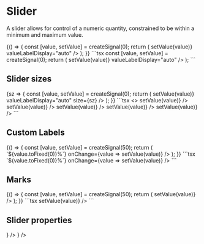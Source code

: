 
# Slider

A slider allows for control of a numeric quantity, constrained to be within a minimum and
maximum value.

<DemoSection>
  {() => {
    const [value, setValue] = createSignal(0);
    return (
      <Stack style={{ width: '15rem' }} gap="lg">
        <Slider
          value={value()}
          min={0}
          max={100}
          step={1}
          onChange={value => setValue(value)}
          valueLabelDisplay="auto"
        />
      </Stack>
    );
  }}
</DemoSection>
<SourceCode>
```tsx
const [value, setValue] = createSignal(0);
return (
    <Slider
      value={value()}
      min={0}
      max={100}
      step={1}
      onChange={value => setValue(value)}
      valueLabelDisplay="auto"
    />
);
```
</SourceCode>

## Slider sizes

<DemoSection>
  <Stack style={{ width: '15rem' }} gap="lg">
    <For each={['xl', 'lg', 'md', 'sm', 'xs']}>
    {sz => {
      const [value, setValue] = createSignal(0);
      return (
        <Slider
          value={value()}
          min={0}
          max={100}
          step={1}
          onChange={value => setValue(value)}
          valueLabelDisplay="auto"
          size={sz}
        />
      );
    }}
    </For>
  </Stack>
</DemoSection>
<SourceCode>
```tsx
<>
  <Slider size="xl" value={value()} onChange={value => setValue(value)} />
  <Slider size="lg" value={value()} onChange={value => setValue(value)} />
  <Slider size="md" value={value()} onChange={value => setValue(value)} />
  <Slider size="sm" value={value()} onChange={value => setValue(value)} />
  <Slider size="xs" value={value()} onChange={value => setValue(value)} />
</>
```
</SourceCode>

## Custom Labels

<DemoSection>
  {() => {
    const [value, setValue] = createSignal(50);
    return (
      <Stack style={{ width: '15rem' }} gap="lg">
        <Slider
          value={value()}
          valueLabelDisplay="on"
          valueLabelFormat={value => `${value.toFixed(0)}%`}
          onChange={value => setValue(value)}
        />
      </Stack>
    );
  }}
</DemoSection>
<SourceCode>
```tsx
<Slider
  value={value()}
  valueLabelDisplay="on"
  valueLabelFormat={value => `${value.toFixed(0)}%`}
  onChange={value => setValue(value)}
/>
```
</SourceCode>

## Marks

<DemoSection>
  {() => {
    const [value, setValue] = createSignal(50);
    return (
      <Stack style={{ width: '15rem' }} gap="lg">
        <Slider
          value={value()}
          valueLabelDisplay="auto"
          step={5}
          size="xl"
          marks
          onChange={value => setValue(value)}
        />
      </Stack>
    );
  }}
</DemoSection>
<SourceCode>
```tsx
<Slider
  value={value()}
  valueLabelDisplay="auto"
  step={5}
  size="xl"
  marks
  onChange={value => setValue(value)}
/>
```
</SourceCode>

## Slider properties

<PropsTable>
  <PropsItem
    name="value"
    description="Current value of the slider."
    type="number"
  />
  <PropsItem
    name="min"
    description="Minimum value of the slider (default 0)."
    type="number"
  />
  <PropsItem
    name="value"
    description="Current value of the slider."
    type="number"
  />
  <PropsItem
    name="step"
    description="Step size (default 1)."
    type="number"
  />
  <PropsItem
    name="precision"
    description="Number of digits to display after the decimal point in the value label (default 0)."
    type="number"
  />
  <PropsItem
    name="onChange"
    description="Event handler called when slider value is changed."
    type="(value: number) => void"
  />
  <PropsItem
    name="name"
    description="Input field name, for when the slider is used inside of a form."
    type="number"
  />
  <PropsItem
    name="size"
    description="Slider vertical size"
    type={
      <UnionType values={['xl', 'lg', 'md', 'sm', 'xs']} />
    }
  />
  <PropsItem
    name="valueLabelDisplay"
    description="Whether to display the value label. 'auto' means only display when hovering or dragging. 'on' means always display, 'off' means never display."
    type={
      <UnionType values={['auto', 'on', 'off']} />
    }
  />
  <PropsItem
    name="valueLabelFunction"
    description="Custom formatting function for value label."
    type="(value: number) => string"
  />
  <PropsItem
    name="marks"
    description="Whether to display marks. Set to true to automatically display based on step size. Otherwise, pass in an array of SliderMark objects"
    type="SliderMark[] | true"
  />
</PropsTable>

